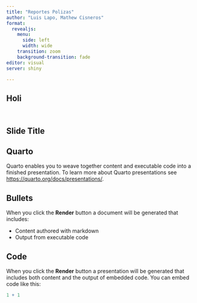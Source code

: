 ```yaml
---
title: "Reportes Polizas"
author: "Luis Lapo, Mathew Cisneros"
format: 
  revealjs:
    menu:
      side: left
      width: wide
    transition: zoom
    background-transition: fade
editor: visual
server: shiny

---
```


## Holi
```r

```

```r

```



## Slide Title {transition="convex" transition-speed="fast"}

## Quarto

Quarto enables you to weave together content and executable code into a finished presentation. To learn more about Quarto presentations see <https://quarto.org/docs/presentations/>.

## Bullets

When you click the **Render** button a document will be generated that includes:

-   Content authored with markdown
-   Output from executable code

## Code

When you click the **Render** button a presentation will be generated that includes both content and the output of embedded code. You can embed code like this:

```r
1 + 1
```
